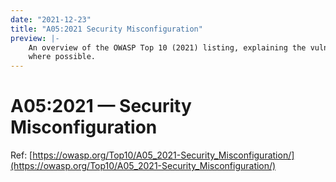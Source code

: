 ```yaml
---
date: "2021-12-23"
title: "A05:2021 Security Misconfiguration"
preview: |-
    An overview of the OWASP Top 10 (2021) listing, explaining the vulnerabilities and throwing in examples 
    where possible.
---
```


# A05:2021 &mdash; Security Misconfiguration

Ref: [https://owasp.org/Top10/A05_2021-Security_Misconfiguration/](https://owasp.org/Top10/A05_2021-Security_Misconfiguration/)